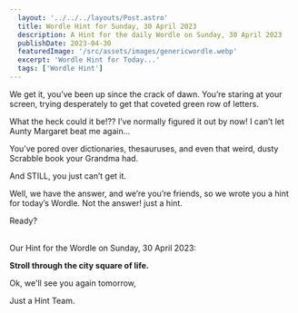 ```yaml
---
  layout: '../../../layouts/Post.astro'
  title: Wordle Hint for Sunday, 30 April 2023
  description: A Hint for the daily Wordle on Sunday, 30 April 2023
  publishDate: 2023-04-30
  featuredImage: '/src/assets/images/genericwordle.webp'
  excerpt: 'Wordle Hint for Today...'
  tags: ['Wordle Hint']
---
```


  We get it, you’ve been up since the crack of dawn. You’re staring at your screen, trying desperately to get that coveted green row of letters. 

  What the heck could it be!??
  I’ve normally figured it out by now!
  I can’t let Aunty Margaret beat me again… 

  You’ve pored over dictionaries, thesauruses, and even that weird, dusty Scrabble book your Grandma had.

  And STILL, you just can’t get it. 

  Well, we have the answer, and we’re you’re friends, so we wrote you a hint for today’s Wordle.
  Not the answer! just a hint. 

  Ready?<br /><br />

  Our Hint for the Wordle on Sunday, 30 April 2023:

  **Stroll through the city square of life.**

  Ok, we'll see you again tomorrow, 

  Just a Hint Team.
  